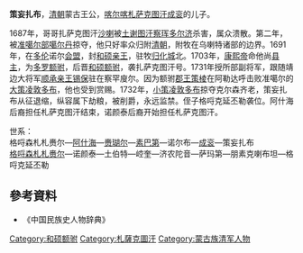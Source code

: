 '''策妄扎布'''，[[清朝|清朝]]蒙古王公，[[喀尔喀|喀尔喀]][[札萨克图汗|札萨克图汗]][[成衮|成衮]]的儿子。

1687年，哥哥扎萨克图汗[[沙喇|沙喇]]被[[土谢图汗|土谢图汗]][[察珲多尔济|察珲多尔济]]杀害，属众溃散。第二年，被[[准噶尔部|准噶尔部]][[噶尔丹|噶尔丹]]掠夺，他只好率众归附[[清朝|清朝]]，附牧在乌喇特诸部的边界。1691年，在[[多伦|多伦]]诺尔[[会盟_(清朝)|会盟]]，封[[和硕亲王|和硕亲王]]，驻牧[[归化城|归化城]]北。1703年，[[康熙帝|康熙帝]]命他尚[[县主|县主]]，为[[多罗额驸|多罗额驸]]，后晋[[和硕额驸|和硕额驸]]，袭扎萨克图汗号。1731年授所部副将军，跟随靖边大将军[[顺承郡王|顺承亲王]][[锡保|锡保]]驻在察罕廋尔。因为额驸[[郡王|郡王]][[策棱|策棱]]在阿勒达呼击败准噶尔的[[大策凌敦多布|大策凌敦多布]]，他也受到赏赐。1732年，[[小策凌敦多布|小策凌敦多布]]掠夺克尔森齐老，策妄扎布从征退缩，纵容属下劫粮，被削爵，永远监禁。侄子格哷克延丕勒袭位。阿什海后裔担任札萨克图汗结束，诺颜泰后裔开始担任札萨克图汗。

世系：<br />
格哷森札札赉尔—[[阿什海|阿什海]]—[[赉瑚尔|赉瑚尔]]—[[素巴第|素巴第]]—诺尔布—[[成衮|成衮]]—策妄扎布<br />
[[格哷森札札赉尔|格哷森札札赉尔]]—诺颜泰—土伯特—崆奎—济农陀音—萨玛第—朋素克喇布坦—格哷克延丕勒

==參考資料==
* 《中国民族史人物辞典》

[[Category:和硕额驸|Category:和硕额驸]]
[[Category:札薩克圖汗|Category:札薩克圖汗]]
[[Category:蒙古族清军人物|Category:蒙古族清军人物]]